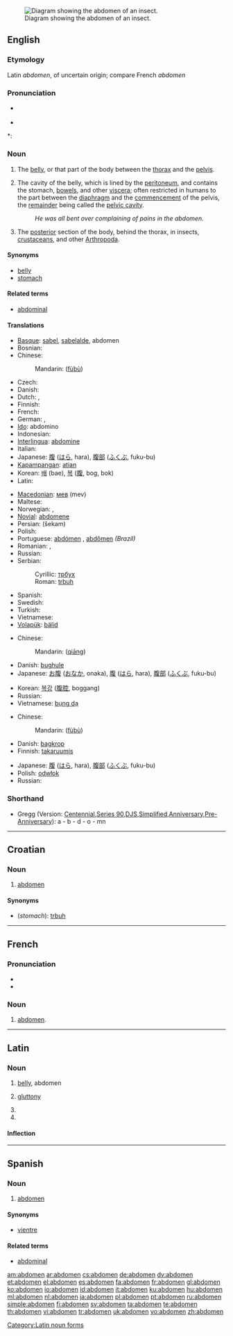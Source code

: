 {{wikisource1911Enc|Abdomen}}
[[Image:ABDOMEN (PSF).png|thumb|right|Diagram showing the abdomen of an insect.]]
==English==

===Etymology===
Latin ''abdomen'', of uncertain origin; compare French ''abdomen''

===Pronunciation===
* {{a|RP}} {{IPA| /ˈæbdəmən/}}
* {{audio|en-us-abdomen.ogg|Audio (US)}}

*: {{rhymes|əʊmən}}

===Noun===
{{en-noun}}

# The [[belly]], or that part of the body between the [[thorax]] and the [[pelvis]].
# {{anatomy}} The cavity of the belly, which is lined by the [[peritoneum]], and contains the stomach, [[bowels]], and other [[viscera]]; often restricted in humans to the part between the [[diaphragm]] and the [[commencement]] of the pelvis, the [[remainder]] being called the [[pelvic cavity]].
#: ''He was all bent over complaining of pains in the abdomen.''
# {{zoology}} The [[posterior]] section of the body, behind the thorax, in insects, [[crustacean]]s, and other [[Arthropoda]].

====Synonyms====
* [[belly]]
* [[stomach]]

====Related terms====
* [[abdominal]]

====Translations====
{{trans-top|belly}}
* [[Basque]]: [[sabel]], [[sabelalde]], abdomen
* Bosnian: {{t-|bs|trbuh|m}}
* Chinese:
*: Mandarin: {{zh-ts|[[腹]][[部]]|[[腹]][[部]]}} ([[fù]][[bù]])
* Czech: {{t-|cs|břicho|n}}
* Danish: {{t-|da|bug|c}}
* Dutch: {{t+|nl|onderbuik|m}}, {{t+|nl|abdomen|n}}
* Finnish: {{t+|fi|vatsa}}
* French: {{t+|fr|abdomen|m}}
* German: {{t+|de|Bauch|m}}, {{t+|de|Unterleib|m}}
* [[Ido]]: abdomino
* Indonesian: {{t+|id|perut|xs=Indonesian}}
* [[Interlingua]]: [[abdomine]]
* Italian: {{t+|it|addome|m}}
* Japanese: [[腹]] ([[はら]], hara), [[腹部]] ([[ふくぶ]], fuku-bu)
* [[Kapampangan]]: [[atian]]
* Korean: [[배]] (bae), [[복]] ([[腹]], bog, bok)
* Latin: {{t-|la|abdomen|alt=abdōmen}}
{{trans-mid}}
* [[Macedonian]]: [[мев]] (mev)
* Maltese: {{t+|mt|żaqq|xs=Maltese}}
* Norwegian: {{t-|no|mage}}, {{t-|no|buk}}
* [[Novial]]: [[abdomene]]
* Persian: {{fa-Arab|[[شکم]]}} (šekam)
* Polish: {{t+|pl|brzuch|m}}
* Portuguese: [[abdómen]] {{m}}, [[abdômen]] {{m}} ''(Brazil)''
* Romanian: {{t-|ro|abdomen|n}}, {{t-|ro|burtă|f}}
* Russian: {{t+|ru|живот|m|tr=živót|sc=Cyrl}}
* Serbian:
*: Cyrillic: [[трбух#Serbian|трбух]] {{m}}
*: Roman: [[trbuh#Serbian|trbuh]] {{m}}
* Spanish: {{t+|es|abdomen|m}}
* Swedish: {{t+|sv|buk}}
* Turkish: {{t+|tr|karın}}
* Vietnamese: {{t+|vi|bụng|xs=Vietnamese}}
* [[Volapük]]: [[bälid]]
{{trans-bottom}}

{{trans-top|cavity}}
* Chinese:
*: Mandarin: {{zh-ts|腔|腔}} ([[qiāng]])
* Danish: [[bughule]] {{c}}
* Japanese: [[お腹]] ([[おなか]], onaka), [[腹]] ([[はら]], hara), [[腹部]] ([[ふくぶ]], fuku-bu)
{{trans-mid}}
* Korean: [[복강]] ([[腹腔]], boggang)
* Russian: {{t|ru|брюшная полость|f|tr=brjušnája pólost’|sc=Cyrl}}
* Vietnamese: [[bụng dạ]]
{{trans-bottom}}

{{trans-top|the posterior section of an arthopod's body}}
* Chinese:
*: Mandarin: {{zh-ts|[[腹]][[部]]|[[腹]][[部]]}} ([[fù]][[bù]])
* Danish: [[bagkrop]] {{c}}
* Finnish: [[takaruumis]]
{{trans-mid}}
* Japanese: [[腹]] ([[はら]], hara), [[腹部]] ([[ふくぶ]], fuku-bu)
* Polish: [[odwłok]] {{m}}
* Russian: {{t|ru|брюшко|n|tr=brjuškó|sc=Cyrl}}
{{trans-bottom}}

===Shorthand===
* Gregg (Version: [http://en.wikipedia.org/wiki/Gregg_Shorthand#Centennial_Gregg_Shorthand Centennial],[http://en.wikipedia.org/wiki/Gregg_Shorthand#Series_90_Gregg_Shorthand  Series 90],[http://en.wikipedia.org/wiki/Gregg_Shorthand#Diamond_Jubilee_Gregg_Shorthand  DJS],[http://en.wikipedia.org/wiki/Gregg_Shorthand#Simplified_Gregg_Shorthand Simplified],[http://en.wikipedia.org/wiki/Gregg_Shorthand#Anniversary_Gregg_Shorthand Anniversary],[http://en.wikipedia.org/wiki/Gregg_Shorthand#Pre-Anniversary_Gregg_Shorthand Pre-Anniversary]): a - b - d - o - mn

----

==Croatian==

===Noun===
{{hr-noun|m}}

# [[#English|abdomen]]

====Synonyms====
* (''stomach''): [[trbuh#Croatian|trbuh]]

----

==French==

===Pronunciation===
* {{IPA|/ab.dɔ.mɛn/|lang=fr}}
* {{audio|Fr-abdomen.ogg|Audio}}

===Noun===
{{fr-noun|m}}

# [[#English|abdomen]].

----

==Latin==

===Noun===
{{la-noun|abdōmen|abdominis#Latin|abdōminis|n|third}}

# [[belly]], abdomen
# {{context|by extension of meaning|lang=la}} [[gluttony]]
# {{inflection of|abdomen|abdōmen|acc|s|lang=la}}
# {{inflection of|abdomen|abdōmen|voc|s|lang=la}}

====Inflection====
{{ladecl3n}}
{{la-decl-3rd-N|abdomen|abdōmen|abdomin|abdōmin}}

[[Category:Latin noun forms]]

----

==Spanish==

===Noun===
{{es-noun-m|pl=abdómenes}}

# [[#English|abdomen]]

====Synonyms====
* [[vientre]]

====Related terms====
* [[abdominal]]

[[am:abdomen]]
[[ar:abdomen]]
[[cs:abdomen]]
[[de:abdomen]]
[[dv:abdomen]]
[[et:abdomen]]
[[el:abdomen]]
[[es:abdomen]]
[[fa:abdomen]]
[[fr:abdomen]]
[[gl:abdomen]]
[[ko:abdomen]]
[[io:abdomen]]
[[id:abdomen]]
[[it:abdomen]]
[[ku:abdomen]]
[[hu:abdomen]]
[[ml:abdomen]]
[[nl:abdomen]]
[[ja:abdomen]]
[[pl:abdomen]]
[[pt:abdomen]]
[[ru:abdomen]]
[[simple:abdomen]]
[[fi:abdomen]]
[[sv:abdomen]]
[[ta:abdomen]]
[[te:abdomen]]
[[th:abdomen]]
[[vi:abdomen]]
[[tr:abdomen]]
[[uk:abdomen]]
[[vo:abdomen]]
[[zh:abdomen]]